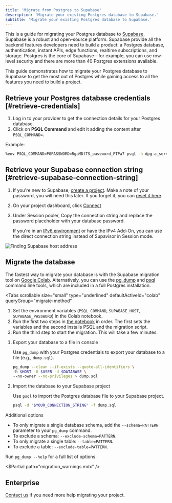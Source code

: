 ```yaml
---
title: 'Migrate from Postgres to Supabase'
description: 'Migrate your existing Postgres database to Supabase.'
subtitle: 'Migrate your existing Postgres database to Supabase.'
---
```


This is a guide for migrating your Postgres database to [Supabase](https://supabase.com).
Supabase is a robust and open-source platform. Supabase provide all the backend features developers need to build a product: a Postgres database, authentication, instant APIs, edge functions, realtime subscriptions, and storage. Postgres is the core of Supabase—for example, you can use row-level security and there are more than 40 Postgres extensions available.

This guide demonstrates how to migrate your Postgres database to Supabase to get the most out of Postgres while gaining access to all the features you need to build a project.

## Retrieve your Postgres database credentials [#retrieve-credentials]

1. Log in to your provider to get the connection details for your Postgres database.
1. Click on **PSQL Command** and edit it adding the content after `PSQL_COMMAND=`.

Example:

```bash
%env PSQL_COMMAND=PGPASSWORD=RgaMDfTS_password_FTPa7 psql -h dpg-a_server_in.oregon-postgres.provider.com -U my_db_pxl0_user my_db_pxl0
```

## Retrieve your Supabase connection string [#retrieve-supabase-connection-string]

1. If you're new to Supabase, [create a project](https://supabase.com/dashboard).
   Make a note of your password, you will need this later. If you forget it, you can [reset it here](https://supabase.com/dashboard/project/_/database/settings).

1. On your project dashboard, click [Connect](https://supabase.com/dashboard/project/_?showConnect=true)
1. Under Session pooler, Copy the connection string and replace the password placeholder with your database password.

   <Admonition type="note">

   If you're in an [IPv6 environment](https://github.com/orgs/supabase/discussions/27034) or have the IPv4 Add-On, you can use the direct connection string instead of Supavisor in Session mode.

   </Admonition>

![Finding Supabase host address](/docs/img/guides/resources/migrating-to-supabase/postgres/database-settings-host.png)

## Migrate the database

The fastest way to migrate your database is with the Supabase migration tool on [Google Colab](https://colab.research.google.com/github/mansueli/Supa-Migrate/blob/main/Migrate_Postgres_Supabase.ipynb). Alternatively, you can use the [pg_dump](https://www.postgresql.org/docs/current/app-pgdump.html) and [psql](https://www.postgresql.org/docs/current/app-psql.html) command line tools, which are included in a full Postgres installation.

<Tabs
  scrollable
  size="small"
  type="underlined"
  defaultActiveId="colab"
  queryGroup="migrate-method"
>
<TabPanel id="colab" label="Migrate using Colab">

1. Set the environment variables (`PSQL_COMMAND`, `SUPABASE_HOST`, `SUPABASE_PASSWORD`) in the Colab notebook.
1. Run the first two steps in [the notebook](https://colab.research.google.com/github/mansueli/Supa-Migrate/blob/main/Migrate_Postgres_Supabase.ipynb) in order. The first sets the variables and the second installs PSQL and the migration script.
1. Run the third step to start the migration. This will take a few minutes.

</TabPanel>
<TabPanel id="cli" label="Migrate using CLI tools">

1. Export your database to a file in console

   Use `pg_dump` with your Postgres credentials to export your database to a file (e.g., `dump.sql`).

   ```bash
   pg_dump --clean --if-exists --quote-all-identifiers \
   -h $HOST -U $USER -d $DATABASE \
   --no-owner --no-privileges > dump.sql
   ```

2. Import the database to your Supabase project

   Use `psql` to import the Postgres database file to your Supabase project.

   ```bash
   psql -d "$YOUR_CONNECTION_STRING" -f dump.sql
   ```

Additional options

- To only migrate a single database schema, add the `--schema=PATTERN` parameter to your `pg_dump` command.
- To exclude a schema: `--exclude-schema=PATTERN`.
- To only migrate a single table: `--table=PATTERN`.
- To exclude a table: `--exclude-table=PATTERN`.

Run `pg_dump --help` for a full list of options.

</TabPanel>
</Tabs>

<$Partial path="migration_warnings.mdx" />

## Enterprise

[Contact us](https://forms.supabase.com/enterprise) if you need more help migrating your project.
